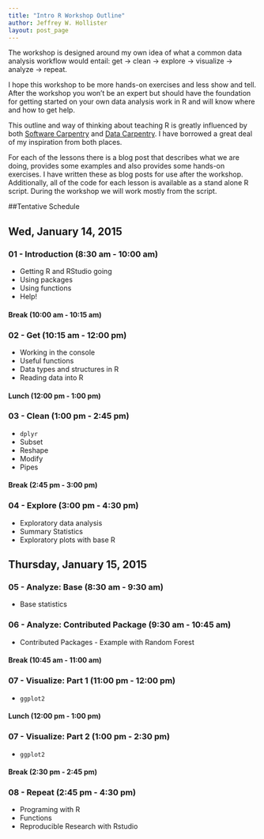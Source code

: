 ```yaml
---
title: "Intro R Workshop Outline"
author: Jeffrey W. Hollister
layout: post_page
---
```


The workshop is designed around my own idea of what a common data analysis workflow would entail: get -> clean -> explore -> visualize -> analyze -> repeat.  

I hope this workshop to be more hands-on exercises and less show and tell.  After the workshop you won't be an expert but should have the foundation for getting started on your own data analysis work in R and will know where and how to get help. 

This outline and way of thinking about teaching R is greatly influenced by both [Software Carpentry](http://software-carpentry.org) and [Data Carpentry](http://datacarpentry.org/).  I have borrowed a great deal of my inspiration from both places.

For each of the lessons there is a blog post that describes what we are doing, provides some examples and also provides some hands-on exercises.  I have written these as blog posts for use after the workshop.  Additionally, all of the code for each lesson is available as a stand alone R script.  During the workshop we will work mostly from the script.  

##Tentative Schedule

## Wed, January 14, 2015

### 01 - Introduction (8:30 am - 10:00 am)
- Getting R and RStudio going
- Using packages
- Using functions
- Help!

#### Break (10:00 am - 10:15 am)

### 02 - Get (10:15 am - 12:00 pm)
- Working in the console
- Useful functions
- Data types and structures in R
- Reading data into R

#### Lunch (12:00 pm - 1:00 pm)

### 03 - Clean (1:00 pm - 2:45 pm)
- `dplyr` 
- Subset
- Reshape
- Modify
- Pipes

#### Break (2:45 pm - 3:00 pm)

### 04 - Explore (3:00 pm - 4:30 pm)
- Exploratory data analysis
- Summary Statistics
- Exploratory plots with base R

## Thursday, January 15, 2015

### 05 - Analyze: Base (8:30 am - 9:30 am)
- Base statistics

### 06 - Analyze: Contributed Package (9:30 am - 10:45 am)
- Contributed Packages - Example with Random Forest

#### Break (10:45 am - 11:00 am)

### 07 - Visualize: Part 1 (11:00 pm - 12:00 pm)
- `ggplot2`

#### Lunch (12:00 pm - 1:00 pm)

### 07 - Visualize: Part 2 (1:00 pm - 2:30 pm)
- `ggplot2`

#### Break (2:30 pm - 2:45 pm)

### 08 - Repeat (2:45 pm - 4:30 pm)
- Programing with R
- Functions
- Reproducible Research with Rstudio 